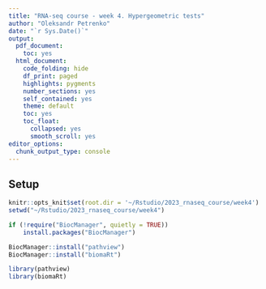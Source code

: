 ```yaml
---
title: "RNA-seq course - week 4. Hypergeometric tests"
author: "Oleksandr Petrenko"
date: "`r Sys.Date()`"
output:
  pdf_document:
    toc: yes
  html_document:
    code_folding: hide
    df_print: paged
    highlights: pygments
    number_sections: yes
    self_contained: yes
    theme: default
    toc: yes
    toc_float:
      collapsed: yes
      smooth_scroll: yes
editor_options: 
  chunk_output_type: console
---
```


## Setup

```r
knitr::opts_knit$set(root.dir = '~/Rstudio/2023_rnaseq_course/week4')
setwd("~/Rstudio/2023_rnaseq_course/week4")
```


```r
if (!require("BiocManager", quietly = TRUE))
    install.packages("BiocManager")

BiocManager::install("pathview")
BiocManager::install("biomaRt")
```

```r
library(pathview)
library(biomaRt)
```

